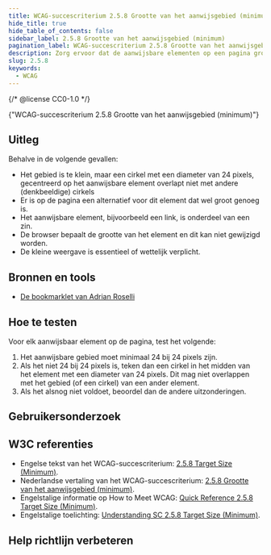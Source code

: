 ```yaml
---
title: WCAG-succescriterium 2.5.8 Grootte van het aanwijsgebied (minimum)
hide_title: true
hide_table_of_contents: false
sidebar_label: 2.5.8 Grootte van het aanwijsgebied (minimum)
pagination_label: WCAG-succescriterium 2.5.8 Grootte van het aanwijsgebied (minimum)
description: Zorg ervoor dat de aanwijsbare elementen op een pagina groot genoeg zijn om makkelijk aan te wijzen met bijvoorbeeld een muis of vinger. Hierbij geldt dat het aan te wijzen gebied ten minste 24 bij 24 pixels groot is.
slug: 2.5.8
keywords:
  - WCAG
---
```


{/* @license CC0-1.0 */}


<WcagHeadingGroup level={1} conformanceLevel="Niveau AA">
  {"WCAG-succescriterium 2.5.8 Grootte van het aanwijsgebied (minimum)"}
</WcagHeadingGroup>

## Uitleg

<Summary />

Behalve in de volgende gevallen:

- Het gebied is te klein, maar een cirkel met een diameter van 24 pixels, gecentreerd op het aanwijsbare element overlapt niet met andere (denkbeeldige) cirkels
- Er is op de pagina een alternatief voor dit element dat wel groot genoeg is.
- Het aanwijsbare element, bijvoorbeeld een link, is onderdeel van een zin.
- De browser bepaalt de grootte van het element en dit kan niet gewijzigd worden.
- De kleine weergave is essentieel of wettelijk verplicht.

## Bronnen en tools

- [De bookmarklet van Adrian Roselli](https://adrianroselli.com/2022/05/24x24-pixel-cursor-bookmarklet.html)

## Hoe te testen

Voor elk aanwijsbaar element op de pagina, test het volgende:

1. Het aanwijsbare gebied moet minimaal 24 bij 24 pixels zijn.
2. Als het niet 24 bij 24 pixels is, teken dan een cirkel in het midden van het element met een diameter van 24 pixels. Dit mag niet overlappen met het gebied (of een cirkel) van een ander element.
3. Als het alsnog niet voldoet, beoordel dan de andere uitzonderingen.

## Gebruikersonderzoek

<CTAGebruikersonderzoek />

## W3C referenties

- Engelse tekst van het WCAG-succescriterium: [<span lang="en">2.5.8 Target Size (Minimum)</span>](https://www.w3.org/TR/WCAG22/#target-size-minimum).
- Nederlandse vertaling van het WCAG-succescriterium: [2.5.8 Grootte van het aanwijsgebied (minimum)](https://www.w3.org/Translations/WCAG22-nl/#target-size-minimum).
- Engelstalige informatie op <span lang="en">How to Meet WCAG</span>: [<span lang="en">Quick Reference 2.5.8 Target Size (Minimum)</span>](https://www.w3.org/WAI/WCAG22/quickref/#target-size-minimum).
- Engelstalige toelichting: [<span lang="en">Understanding SC 2.5.8 Target Size (Minimum)</span>](https://www.w3.org/WAI/WCAG22/Understanding/target-size-minimum.html).

<SpotlightSection>
  <Markdown omitH1 headinglevel={3}>
    <Disclaimer />
  </Markdown>
</SpotlightSection>

## Help richtlijn verbeteren

<Markdown omitH1 headinglevel={3}>
  <WCAGFooterInfo />
</Markdown>
